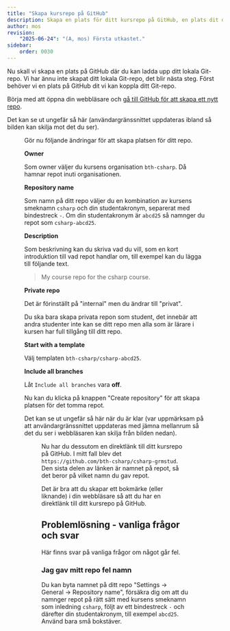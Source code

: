 ```yaml
---
title: "Skapa kursrepo på GitHub" 
description: Skapa en plats för ditt kursrepo på GitHub, en plats dit du kan ladda upp ditt kursrepo.
author: mos
revision:
    "2025-06-24": "(A, mos) Första utkastet."
sidebar:
    order: 0030
---
```



Nu skall vi skapa en plats på GitHub där du kan ladda upp ditt lokala Git-repo. Vi har ännu inte skapat ditt lokala Git-repo, det blir nästa steg. Först behöver vi en plats på GitHub dit vi kan koppla ditt Git-repo.

Börja med att öppna din webbläsare och [gå till GitHub för att skapa ett nytt repo](https://github.com/new).

Det kan se ut ungefär så här (användargränssnittet uppdateras ibland så bilden kan skilja mot det du ser).


<Figure 
    src={gh1}
    caption="Nu är du redo att skapa en plats för ditt kursrepo på GitHub."
    class="shadow"
/>

Gör nu följande ändringar för att skapa platsen för ditt repo.

**Owner**

Som owner väljer du kursens organisation `bth-csharp`. Då hamnar repot inuti organisationen.

**Repository name**

Som namn på ditt repo väljer du en kombination av kursens smeknamn `csharp` och din studentakronym, separerat med bindestreck `-`. Om din studentakronym är `abcd25` så namnger du repot som `csharp-abcd25`.

**Description**

Som beskrivning kan du skriva vad du vill, som en kort introduktion till vad repot handlar om, till exempel kan du lägga till följande text.

> My course repo for the csharp course.

**Private repo**

Det är förinställt på "internal" men du ändrar till "privat".

Du ska bara skapa privata repon som student, det innebär att andra studenter inte kan se ditt repo men alla som är lärare i kursen har full tillgång till ditt repo.

**Start with a template**

Välj templaten `bth-csharp/csharp-abcd25`.

**Include all branches**

Låt `Include all branches` vara **off**.

Nu kan du klicka på knappen "Create repository" för att skapa platsen för det tomma repot.

Det kan se ut ungefär så här när du är klar (var uppmärksam på att användargränssnittet uppdateras med jämna mellanrum så det du ser i webbläsaren kan skilja från bilden nedan).


<Figure 
    src={gh2}
    caption="Nu har du skapat platsen för repot på GitHub."
/>

Nu har du dessutom en direktlänk till ditt kursrepo på GitHub. I mitt fall blev det `https://github.com/bth-csharp/csharp-grmstud`. Den sista delen av länken är namnet på repot, så det beror på vilket namn du gav repot.

Det är bra att du skapar ett bokmärke (eller liknande) i din webbläsare så att du har en direktlänk till ditt kursrepo på GitHub.


## Problemlösning - vanliga frågor och svar

Här finns svar på vanliga frågor om något går fel.



### Jag gav mitt repo fel namn

Du kan byta namnet på ditt repo "Settings -> General -> Repository name", försäkra dig om att du namnger repot på rätt sätt med kursens smeknamn som inledning `csharp`, följt av ett bindestreck `-` och därefter din studentakronym, till exempel `abcd25`. Använd bara små bokstäver.

